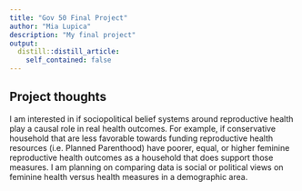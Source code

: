 ```yaml
---
title: "Gov 50 Final Project"
author: "Mia Lupica"
description: "My final project"
output:
  distill::distill_article:
    self_contained: false
---
```




## Project thoughts

I am interested in if sociopolitical belief systems around reproductive health play a causal role in real health outcomes. For example, if conservative household that are less favorable towards funding reproductive health resources (i.e. Planned Parenthood) have poorer, equal, or higher feminine reproductive health outcomes as a household that does support those measures. I am planning on comparing data is social or political views on feminine health versus health measures in a demographic area.